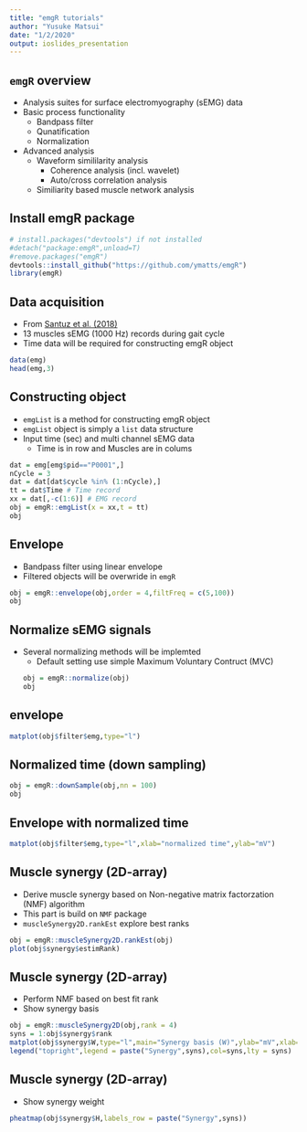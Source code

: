 ```yaml
---
title: "emgR tutorials"
author: "Yusuke Matsui"
date: "1/2/2020"
output: ioslides_presentation
---
```


## `emgR` overview
- Analysis suites for surface electromyography (sEMG) data
- Basic process functionality
    - Bandpass filter
    - Qunatification
    - Normalization
- Advanced analysis
    - Waveform simililarity analysis
        - Coherence analysis (incl. wavelet)
        - Auto/cross correlation analysis
    - Similiarity based muscle network analysis

## Install emgR package
```r
# install.packages("devtools") if not installed
#detach("package:emgR",unload=T)
#remove.packages("emgR")
devtools::install_github("https://github.com/ymatts/emgR")
library(emgR)
```

## Data acquisition
- From [Santuz et al. (2018)](https://www.frontiersin.org/articles/10.3389/fphys.2018.01509/full)
- 13 muscles sEMG (1000 Hz) records during gait cycle
- Time data will be required for constructing emgR object
```r
data(emg)
head(emg,3)
```

## Constructing object
- `emgList` is a method for constructing emgR object
- `emgList` object is simply a `list` data structure
-  Input time (sec) and multi channel sEMG data
    - Time is in row and Muscles are in colums

```r
dat = emg[emg$pid=="P0001",]
nCycle = 3
dat = dat[dat$cycle %in% (1:nCycle),]
tt = dat$Time # Time record
xx = dat[,-c(1:6)] # EMG record
obj = emgR::emgList(x = xx,t = tt)
obj
```

## Envelope
- Bandpass filter using linear envelope
- Filtered objects will be overwride in `emgR`
```r
obj = emgR::envelope(obj,order = 4,filtFreq = c(5,100))
obj
```


## Normalize sEMG signals
- Several normalizing methods will be implemted
    - Default setting use simple Maximum Voluntary Contruct (MVC)
```r
obj = emgR::normalize(obj)
obj
```

## envelope
```r
matplot(obj$filter$emg,type="l")
```


## Normalized time (down sampling)
```r
obj = emgR::downSample(obj,nn = 100)
obj
```

## Envelope with normalized time
```r
matplot(obj$filter$emg,type="l",xlab="normalized time",ylab="mV")
```

## Muscle synergy (2D-array)
- Derive muscle synergy based on Non-negative matrix factorzation (NMF) algorithm
- This part is build on `NMF` package
- `muscleSynergy2D.rankEst` explore best ranks
```r
obj = emgR::muscleSynergy2D.rankEst(obj)
plot(obj$synergy$estimRank)
```

## Muscle synergy (2D-array)
- Perform NMF based on best fit rank
- Show synergy basis
```r
obj = emgR::muscleSynergy2D(obj,rank = 4)
syns = 1:obj$synergy$rank
matplot(obj$synergy$W,type="l",main="Synergy basis (W)",ylab="mV",xlab="normalized time")
legend("topright",legend = paste("Synergy",syns),col=syns,lty = syns)
```

## Muscle synergy (2D-array)
- Show synergy weight
```r
pheatmap(obj$synergy$H,labels_row = paste("Synergy",syns))
```


<!-- ## Filtering sEMG signals -->
<!-- - Bandpass filter using butterworth filter -->
<!-- - Filtered objects will be overwride in `emgR` -->
<!-- - Default setting is `order` 4 and `[5,200]` bandpass filter -->
<!-- ```{r,echo=T,warning=TRUE,message=FALSE} -->
<!-- obj = emgR::bandpass(obj,order = 4,filtFreq = c(5,100)) -->
<!-- obj -->
<!-- ``` -->

<!-- ## Waveform similiarity analysis -->
<!-- - Coherence analysis -->
<!--     - Linear coherence / Wavelet coherence -->
<!-- - Correlation analysis -->
<!--     - Auto/Cross-correlation, Distance correlation etc. -->
<!-- - Default setting is linear coherence by `stats::spec.pgram()` function -->
<!-- ```{r,echo=T,warning=F,message=F} -->
<!-- obj = emgR::coherence(obj) -->
<!-- obj -->
<!-- ``` -->

<!-- ## Visualize coherence function -->
<!-- - Muscle $^times$ Muscle smoothed coherences are plotted -->
<!-- - The plot is saved in file path with `files` -->
<!-- - `cohRange` is which frequency range should be considered -->
<!-- - This takes several time -->
<!-- ```{r,eval=F,warning=F,message=F} -->
<!-- file_path = paste0(tempfile(tmpdir = "inst"),".pdf") -->
<!-- plot.emgR(obj,type="coh",files = file_path,cohRange=c(0,100)) -->
<!-- ``` -->

<!-- ## Visualize coherence functions -->
<!-- ```{r,include=T,echo=F,warning=F,message=F,out.width="70%",fig.align="center"} -->
<!-- knitr::include_graphics(file_path) -->
<!-- ``` -->

<!-- ## Aggregate coherence function into means within frequency bands -->
<!-- - Average aggregation by frequecies such as $\alpha$, $\beta$, $\gamma$ bands. -->
<!-- - Frequency can be specified with `cohRange` by vector. -->
<!--     - Following example shows averaged coherence from 15 Hz to 20 Hz.  -->
<!-- - Heatmap of aggregated coherence can be visulized by `plot.it` argument -->
<!-- ```{r,warning=F,message=F} -->
<!-- obj = emgR::aggrCoh(obj,cohRange = c(15,20),plot.it = FALSE) -->
<!-- obj -->
<!-- ``` -->

<!-- ## Aggregate coherence function into means within frequency bands -->
<!-- ```{r,warning=F,message=F,out.width="90%",fig.align="center"} -->
<!-- obj = emgR::aggrCoh(obj,cohRange = c(15,20),plot.it = TRUE) -->
<!-- ``` -->


<!-- ## Coherent muscle network construction -->
<!-- - Network is constructed via aggregated coherence -->
<!-- - Two mode of networks: -->
<!--     - Weighted network can be constructed with `mode="weighted"` -->
<!--     - Not weighted network can be constructed with `mode="bin"` -->
<!-- - Coherence is binarized with `thres` argument -->
<!--     - Default `thres` is `0.25` -->
<!-- - You can visualize network via `plot.it` argument. -->
<!-- ```{r,warning=F,message=F} -->
<!-- obj = emgR::cohNet(obj,mode = "bin",thres = 0.3,plot.it = FALSE) -->
<!-- ``` -->


<!-- ## Coherent muscle network construction -->
<!-- ```{r,warning=F,message=F,out.width="90%",fig.align="center"} -->
<!-- obj = emgR::cohNet(obj,mode = "bin",thres = 0.4,plot.it = TRUE) -->
<!-- ``` -->


<!-- ## Network based muscle module detection -->
<!-- - Muscle modules are found based on linkcomm pakcage ([Ahn et al. 2010]("https://arxiv.org/pdf/0903.3178.pdf"), [Becker et al. 2012]("http://bioinformatics.oxfordjournals.org/content/28/1/84.full")) -->
<!-- - `plot.it` visualize module structure -->
<!--     - You can choose `plot.type` from `"member"` or `"graph"` -->
<!-- - In this model, each muscle can belong to several modules (muti-membership) -->


<!-- ## Network based muscle module detection -->
<!-- - In case of `plot.type = "graph"` -->
<!-- ```{r,warning=F,message=F} -->
<!-- obj = emgR::moduleFinder(obj,plot.it = TRUE,plot.type = "graph") -->
<!-- ``` -->

<!-- ## Network based muscle module detection -->
<!-- - In case of `plot.type = "member"` -->
<!-- ```{r,warning=F,message=F} -->
<!-- obj = emgR::moduleFinder(obj,plot.it = TRUE,plot.type = "member") -->
<!-- ``` -->
